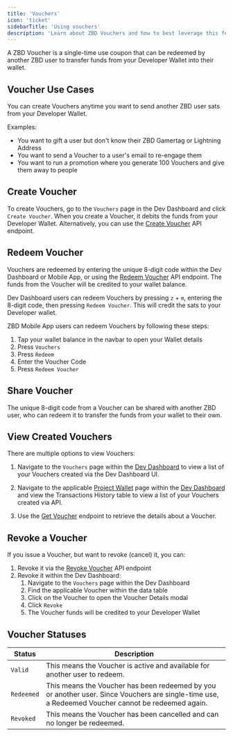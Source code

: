 ```yaml
---
title: 'Vouchers'
icon: 'ticket'
sidebarTitle: 'Using vouchers'
description: 'Learn about ZBD Vouchers and how to best leverage this feature.'
---
```


A ZBD Voucher is a single-time use coupon that can be redeemed by another ZBD user to transfer funds from your Developer Wallet into their wallet.

## Voucher Use Cases

You can create Vouchers anytime you want to send another ZBD user sats from your Developer Wallet.

Examples:

*   You want to gift a user but don't know their ZBD Gamertag or Lightning Address
*   You want to send a Voucher to a user's email to re-engage them
*   You want to run a promotion where you generate 100 Vouchers and give them away to people

## Create Voucher

To create Vouchers, go to the `Vouchers` page in the Dev Dashboard and click `Create Voucher`. When you create a Voucher, it debits the funds from your Developer Wallet. Alternatively, you can use the [Create Voucher](/payments/api/vouchers/create) API endpoint.

## Redeem Voucher

Vouchers are redeemed by entering the unique 8-digit code within the Dev Dashboard or Mobile App, or using the [Redeem Voucher](/payments/api/vouchers/redeem) API endpoint. The funds from the Voucher will be credited to your wallet balance. 

Dev Dashboard users can redeem Vouchers by pressing `z` + `m`, entering the 8-digit code, then pressing `Redeem Voucher`. This will credit the sats to your Developer wallet. 

ZBD Mobile App users can redeem Vouchers by following these steps:
1. Tap your wallet balance in the navbar to open your Wallet details
2. Press `Vouchers`
3. Press `Redeem`
4. Enter the Voucher Code
5. Press `Redeem Voucher`

## Share Voucher

The unique 8-digit code from a Voucher can be shared with another ZBD user, who can redeem it to transfer the funds from your wallet to their own.

## View Created Vouchers

There are multiple options to view Vouchers:

1. Navigate to the `Vouchers` page within the [Dev Dashboard](https://dashboard.zebedee.io/) to view a list of your Vouchers created via the Dev Dashboard UI.

2. Navigate to the applicable [Project Wallet](/get-started/project-wallet) page within the [Dev Dashboard](https://dashboard.zebedee.io/) and view the Transactions History table to view a list of your Vouchers created via API.

3. Use the [Get Voucher](/payments/api/vouchers/retrieve) endpoint to retrieve the details about a Voucher. 

## Revoke a Voucher

If you issue a Voucher, but want to revoke (cancel) it, you can:

1.  Revoke it via the [Revoke Voucher](/payments/api/vouchers/revoke) API endpoint
2.  Revoke it within the Dev Dashboard:
    1.  Navigate to the `Vouchers` page within the Dev Dashboard
    2.  Find the applicable Voucher within the data table
    3.  Click on the Voucher to open the Voucher Details modal
    4.  Click `Revoke`
    5.  The Voucher funds will be credited to your Developer Wallet

## Voucher Statuses
| Status | Description |
| --- | --- |
| `Valid` | This means the Voucher is active and available for another user to redeem. |
| `Redeemed` | This means the Voucher has been redeemed by you or another user. Since Vouchers are single-time use, a Redeemed Voucher cannot be redeemed again. |
| `Revoked` | This means the Voucher has been cancelled and can no longer be redeemed. |

